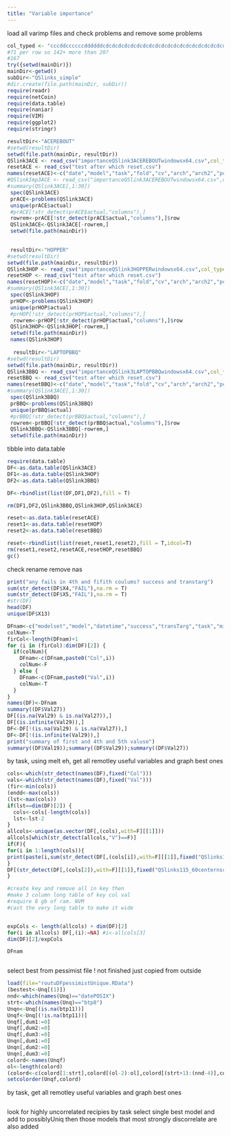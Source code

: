 ---
title: "Variable importance"
---
load all varimp files and check problems and remove some problems
```{r}
col_typed <- "cccddccccccddddddcdcdcdcdcdcdcdcdcdcdcdcdcdcdcdcdcdcdcdcdcdcdcd?????????????????????????????????????????????????????????????????????????????????????????????????????????????????????????????????????????????????????????????????????????????????????????????????????????????????????????????????????????????????????????????????????????????????????????????????????????????????????????????????????????????????????????????????????????????????????????????????????????????????????????????????????????????????????????????????????"
#71 per row so 142+ more than 20?
#167
try({setwd(mainDir)})
mainDir<-getwd()
subDir<-"QSlinks_simple"
#dir.create(file.path(mainDir, subDir))
require(readr)
require(netCoin)
require(data.table)
require(naniar) 
require(VIM)
require(ggplot2)
require(stringr)

resultDir<-"ACEREBOUT"
#setwd(resultDir)
setwd(file.path(mainDir, resultDir))
QSlink3ACE <- read_csv("importanceQSlink3ACEREBOUTwindowsx64.csv",col_types = col_typed)
resetACE <- read_csv("test after which reset.csv")
names(resetACE)<-c("date","model","task","fold","cv","arch","arch2","pc")
#QSlinkImp3ACE <- read_csv("importanceQSlink3ACEREBOUTwindowsx64.csv",col_types = col_typed)
#summary(QSlink3ACE[,1:30])
 spec(QSlink3ACE)
 prACE<-problems(QSlink3ACE)
 unique(prACE$actual)
 #prACE[!str_detect(prACE$actual,"columns"),]
 rowrem<-prACE[!str_detect(prACE$actual,"columns"),]$row
 QSlink3ACE<-QSlink3ACE[-rowrem,]
 setwd(file.path(mainDir))

 
 resultDir<-"HOPPER"
#setwd(resultDir)
setwd(file.path(mainDir, resultDir))
QSlink3HOP <- read_csv("importanceQSlink3HOPPERwindowsx64.csv",col_types = col_typed)
resetHOP <- read_csv("test after which reset.csv")
names(resetHOP)<-c("date","model","task","fold","cv","arch","arch2","pc")
#summary(QSlink3ACE[,1:30])
 spec(QSlink3HOP)
 prHOP<-problems(QSlink3HOP)
 unique(prHOP$actual)
 #prHOP[!str_detect(prHOP$actual,"columns"),]
  rowrem<-prHOP[!str_detect(prHOP$actual,"columns"),]$row
 QSlink3HOP<-QSlink3HOP[-rowrem,]
 setwd(file.path(mainDir))
 names(QSlink3HOP)
 
  resultDir<-"LAPTOPBBQ"
#setwd(resultDir)
setwd(file.path(mainDir, resultDir))
QSlink3BBQ <- read_csv("importanceQSlink3LAPTOPBBQwindowsx64.csv",col_types = col_typed)
resetBBQ <- read_csv("test after which reset.csv")
names(resetBBQ)<-c("date","model","task","fold","cv","arch","arch2","pc")
#summary(QSlink3ACE[,1:30])
 spec(QSlink3BBQ)
 prBBQ<-problems(QSlink3BBQ)
 unique(prBBQ$actual)
 #prBBQ[!str_detect(prBBQ$actual,"columns"),] 
 rowrem<-prBBQ[!str_detect(prBBQ$actual,"columns"),]$row
 QSlink3BBQ<-QSlink3BBQ[-rowrem,]
 setwd(file.path(mainDir))

```
tibble into data.table
```{r}

require(data.table)
DF<-as.data.table(QSlink3ACE)
DF1<-as.data.table(QSlink3HOP)
DF2<-as.data.table(QSlink3BBQ)

DF<-rbindlist(list(DF,DF1,DF2),fill = T)

rm(DF1,DF2,QSlink3BBQ,QSlink3HOP,QSlink3ACE)

reset<-as.data.table(resetACE)
reset1<-as.data.table(resetHOP)
reset2<-as.data.table(resetBBQ)

reset<-rbindlist(list(reset,reset1,reset2),fill = T,idcol=T)
rm(reset1,reset2,resetACE,resetHOP,resetBBQ)
gc()
```
check rename remove nas
```{r}
print("any fails in 4th and fifith coulums? success and transtarg")
sum(str_detect(DF$X4,"FAIL"),na.rm = T)
sum(str_detect(DF$X5,"FAIL"),na.rm = T)
#str(DF)
head(DF)
unique(DF$X13)

DFnam<-c("modelset","model","datetime","success","transTarg","task","missing","append","transform","pc","expirament","fold","maxfold","seed","seedit","foldseed","RMSEmean")
colNum<-T
firCol<-length(DFnam)+1
for (i in (firCol):dim(DF)[2]) {
  if(colNum){
    DFnam<-c(DFnam,paste0("Col",i))
    colNum<-F
  } else {
    DFnam<-c(DFnam,paste0("Val",i))
    colNum<-T
  }
}
names(DF)<-DFnam
summary((DF$Val27))
DF[(is.na(Val29) & is.na(Val27)),]
DF[(is.infinite(Val29)),]
DF<-DF[!(is.na(Val29) & is.na(Val27)),]
DF<-DF[!(is.infinite(Val29)),]
print("summary of first and 4th and 5th valuse")
summary((DF$Val19));summary((DF$Val29));summary((DF$Val27))
```
by task, using melt eh, get all remotley useful variables and graph best ones
```{r}
cols<-which(str_detect(names(DF),fixed("Col")))
vals<-which(str_detect(names(DF),fixed("Val")))
(fir<-min(cols))
(endd<-max(cols))
(lst<-max(cols))
if(lst==dim(DF)[2]) {
  cols<-cols[-length(cols)]
  lst<-lst-2
}
allcols<-unique(as.vector(DF[,(cols),with=F][[1]]))
allcols[which(str_detect(allcols,"V")==F)]
if(F){
for(i in 1:length(cols)){
print(paste(i,sum(str_detect(DF[,(cols[i]),with=F][[1]],fixed("QSlinks115_60centernscale2QSlink3regr.randomForestval")))))
}
DF[(str_detect(DF[,(cols[2]),with=F][[1]],fixed("QSlinks115_60centernscale2QSlink3regr.randomForestval")))]
}

#create key and remove all in key then 
#make 3 column long table of key col val 
#require 8 gb of ram. NVM 
#cast the very long table to make it wide


expCols <- length(allcols) + dim(DF)[2]
for(i in allcols) DF[,(i):=NA] #i<-allcols[3]
dim(DF)[2]/expCols

DFnam

```

```{r}

```
select best from pessimist file ! not finished just copied from outside
```{r}
load(file="routuDFpessimistUnique.RData")
(bestest<-Unq[(1)])
nnd<-which(names(Unq)=="datePOSIX")
strt<-which(names(Unq)=="btp8")
Unqn<-Unq[(is.na(btp11))]
Unqf<-Unq[(!is.na(btp11))]
Unqf[,dum1:=0]
Unqf[,dum2:=0]
Unqf[,dum3:=0]
Unqn[,dum1:=0]
Unqn[,dum2:=0]
Unqn[,dum3:=0]
colord<-names(Unqf)
ol<-length(colord)
(colord<-c(colord[1:strt],colord[(ol-2):ol],colord[(strt+1):(nnd-4)],colord[(nnd):(ol-3)]))
setcolorder(Unqf,colord)

```
by task, get all remotley useful variables and graph best ones
```{r}

```
look for highly uncorrelated recipies
by task select single best model and add to possiblyUniq
then those models that most strongly discorrelate are also added
```{r}

```




